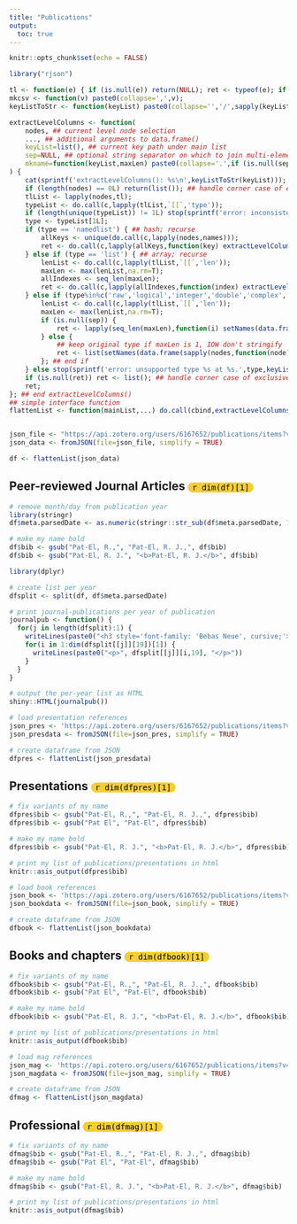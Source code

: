 ---
title: "Publications"
output: 
  toc: true
---

```{r setup, include=FALSE}
knitr::opts_chunk$set(echo = FALSE)
```

```{=html}
<style>
.pill {
  background-color: #f4ce33;
  border: none;
  color: black;
  font-size: 80%;
  padding: 1px 8px;
  text-align: center;
  text-decoration: none;
  display: inline-block;
  cursor: pointer;
  border-radius: 16px;
}

</style>
```

```{r include=FALSE}
library("rjson")

tl <- function(e) { if (is.null(e)) return(NULL); ret <- typeof(e); if (ret == 'list' && !is.null(names(e))) ret <- list(type='namedlist') else ret <- list(type=ret,len=length(e)); ret; };
mkcsv <- function(v) paste0(collapse=',',v);
keyListToStr <- function(keyList) paste0(collapse='','/',sapply(keyList,function(key) if (is.null(key)) '*' else paste0(collapse=',',key)));

extractLevelColumns <- function(
    nodes, ## current level node selection
    ..., ## additional arguments to data.frame()
    keyList=list(), ## current key path under main list
    sep=NULL, ## optional string separator on which to join multi-element vectors; if NULL, will leave as separate columns
    mkname=function(keyList,maxLen) paste0(collapse='.',if (is.null(sep) && maxLen == 1L) keyList[-length(keyList)] else keyList) ## name builder from current keyList and character vector max length across node level; default to dot-separated keys, and remove last index component for scalars
) {
    cat(sprintf('extractLevelColumns(): %s\n',keyListToStr(keyList)));
    if (length(nodes) == 0L) return(list()); ## handle corner case of empty main list
    tlList <- lapply(nodes,tl);
    typeList <- do.call(c,lapply(tlList,`[[`,'type'));
    if (length(unique(typeList)) != 1L) stop(sprintf('error: inconsistent types (%s) at %s.',mkcsv(typeList),keyListToStr(keyList)));
    type <- typeList[1L];
    if (type == 'namedlist') { ## hash; recurse
        allKeys <- unique(do.call(c,lapply(nodes,names)));
        ret <- do.call(c,lapply(allKeys,function(key) extractLevelColumns(lapply(nodes,`[[`,key),...,keyList=c(keyList,key),sep=sep,mkname=mkname)));
    } else if (type == 'list') { ## array; recurse
        lenList <- do.call(c,lapply(tlList,`[[`,'len'));
        maxLen <- max(lenList,na.rm=T);
        allIndexes <- seq_len(maxLen);
        ret <- do.call(c,lapply(allIndexes,function(index) extractLevelColumns(lapply(nodes,function(node) if (length(node) < index) NULL else node[[index]]),...,keyList=c(keyList,index),sep=sep,mkname=mkname))); ## must be careful to translate out-of-bounds to NULL; happens automatically with string keys, but not with integer indexes
    } else if (type%in%c('raw','logical','integer','double','complex','character')) { ## atomic leaf node; build column
        lenList <- do.call(c,lapply(tlList,`[[`,'len'));
        maxLen <- max(lenList,na.rm=T);
        if (is.null(sep)) {
            ret <- lapply(seq_len(maxLen),function(i) setNames(data.frame(sapply(nodes,function(node) if (length(node) < i) NA else node[[i]]),...),mkname(c(keyList,i),maxLen)));
        } else {
            ## keep original type if maxLen is 1, IOW don't stringify
            ret <- list(setNames(data.frame(sapply(nodes,function(node) if (length(node) == 0L) NA else if (maxLen == 1L) node else paste(collapse=sep,node)),...),mkname(keyList,maxLen)));
        }; ## end if
    } else stop(sprintf('error: unsupported type %s at %s.',type,keyListToStr(keyList)));
    if (is.null(ret)) ret <- list(); ## handle corner case of exclusively empty sublists
    ret;
}; ## end extractLevelColumns()
## simple interface function
flattenList <- function(mainList,...) do.call(cbind,extractLevelColumns(mainList,...));


json_file <- "https://api.zotero.org/users/6167652/publications/items?v=3&format=json&include=bib&linkwrap=1&itemType=journalArticle || conferencePaper&sort=date&style=apa"
json_data <- fromJSON(file=json_file, simplify = TRUE)

df <- flattenList(json_data)
```

## Peer-reviewed Journal Articles <button class='pill'>`r dim(df)[1]`</button>

```{r echo=FALSE, message=FALSE, warning=FALSE}
# remove month/day from publication year
library(stringr)
df$meta.parsedDate <- as.numeric(stringr::str_sub(df$meta.parsedDate, 1, 4))

# make my name bold
df$bib <- gsub("Pat-El, R.,", "Pat-El, R. J.,", df$bib)
df$bib <- gsub("Pat-El, R. J.", "<b>Pat-El, R. J.</b>", df$bib)

```

```{r echo=FALSE, message=FALSE, warning=FALSE, results="asis"}
library(dplyr)

# create list per year
dfsplit <- split(df, df$meta.parsedDate)

# print journal-publications per year of publication
journalpub <- function() {
  for(j in length(dfsplit):1) {
    writeLines(paste0("<h3 style='font-family: 'Bebas Neue', cursive;'>", unique(dfsplit[[j]]$meta.parsedDate), "</h3>"))
    for(i in 1:dim(dfsplit[[j]][19])[1]) {
      writeLines(paste0("<p>", dfsplit[[j]][i,19], "</p>"))
    }
  }
}

# output the per-year list as HTML
shiny::HTML(journalpub())
```

```{r get_presentations, include=FALSE}
# load presentation references
json_pres <- 'https://api.zotero.org/users/6167652/publications/items?v=3&format=json&include=bib&linkwrap=1&itemType=Presentation&sort=date&style=apa'
json_presdata <- fromJSON(file=json_pres, simplify = TRUE)

# create dataframe from JSON
dfpres <- flattenList(json_presdata)
```

## Presentations <button class='pill'>`r dim(dfpres)[1]`</button>

```{r presentations, echo=FALSE, message=FALSE, warning=FALSE, results="asis"}
# fix variants of my name
dfpres$bib <- gsub("Pat-El, R.,", "Pat-El, R. J.,", dfpres$bib)
dfpres$bib <- gsub("Pat El", "Pat-El", dfpres$bib)

# make my name bold
dfpres$bib <- gsub("Pat-El, R. J.", "<b>Pat-El, R. J.</b>", dfpres$bib)

# print my list of publications/presentations in html
knitr::asis_output(dfpres$bib)
```

```{r get_books, include=FALSE}
# load book references
json_book <- 'https://api.zotero.org/users/6167652/publications/items?v=3&format=json&include=bib&linkwrap=1&itemType=book || thesis || bookSection || webpage&sort=date&style=apa'
json_bookdata <- fromJSON(file=json_book, simplify = TRUE)

# create dataframe from JSON
dfbook <- flattenList(json_bookdata)
```

## Books and chapters <button class='pill'>`r dim(dfbook)[1]`</button>

```{r books, echo=FALSE, message=FALSE, warning=FALSE, results="asis"}
# fix variants of my name
dfbook$bib <- gsub("Pat-El, R.,", "Pat-El, R. J.,", dfbook$bib)
dfbook$bib <- gsub("Pat El", "Pat-El", dfbook$bib)

# make my name bold
dfbook$bib <- gsub("Pat-El, R. J.", "<b>Pat-El, R. J.</b>", dfbook$bib)

# print my list of publications/presentations in html
knitr::asis_output(dfbook$bib)
```

```{r get_professional, include=FALSE}
# load mag references
json_mag <- 'https://api.zotero.org/users/6167652/publications/items?v=3&format=json&include=bib&linkwrap=1&itemType=magazineArticle&sort=date&style=apa'
json_magdata <- fromJSON(file=json_mag, simplify = TRUE)

# create dataframe from JSON
dfmag <- flattenList(json_magdata)

```

## Professional <button class='pill'>`r dim(dfmag)[1]`</button>

```{r professional, echo=FALSE, message=FALSE, warning=FALSE}
# fix variants of my name
dfmag$bib <- gsub("Pat-El, R.,", "Pat-El, R. J.,", dfmag$bib)
dfmag$bib <- gsub("Pat El", "Pat-El", dfmag$bib)

# make my name bold
dfmag$bib <- gsub("Pat-El, R. J.", "<b>Pat-El, R. J.</b>", dfmag$bib)

# print my list of publications/presentations in html
knitr::asis_output(dfmag$bib)
```
